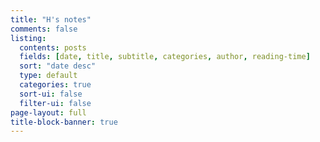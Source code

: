 ```yaml
---
title: "H's notes"
comments: false
listing:
  contents: posts
  fields: [date, title, subtitle, categories, author, reading-time]
  sort: "date desc"
  type: default
  categories: true
  sort-ui: false
  filter-ui: false
page-layout: full
title-block-banner: true
---
```

